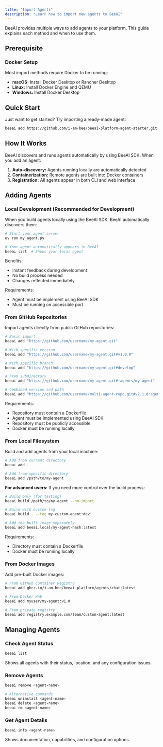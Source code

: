 ```yaml
---
title: "Import Agents"
description: "Learn how to import new agents to BeeAI"
---
```


BeeAI provides multiple ways to add agents to your platform. This guide explains each method and when to use them.

## Prerequisite

### Docker Setup

Most import methods require Docker to be running:
- **macOS:** Install Docker Desktop or Rancher Desktop
- **Linux:** Install Docker Engine and QEMU
- **Windows:** Install Docker Desktop

## Quick Start

Just want to get started? Try importing a ready-made agent:

```bash
beeai add https://github.com/i-am-bee/beeai-platform-agent-starter.git
```

## How It Works

BeeAI discovers and runs agents automatically by using BeeAI SDK. When you add an agent:
1. **Auto-discovery:** Agents running locally are automatically detected
2. **Containerization:** Remote agents are built into Docker containers
3. **Registration:** All agents appear in both CLI and web interface

## Adding Agents

### Local Development (Recommended for Development)

When you build agents locally using the BeeAI SDK, BeeAI automatically discovers them:

```bash
# Start your agent server
uv run my_agent.py

# Your agent automatically appears in BeeAI
beeai list  # Shows your local agent
```

Benefits:
- Instant feedback during development
- No build process needed
- Changes reflected immediately

Requirements:
- Agent must be implement using BeeAI SDK
- Must be running on accessible port

### From GitHub Repositories

Import agents directly from public GitHub repositories:

```bash
# Basic import
beeai add "https://github.com/username/my-agent.git"

# With specific version
beeai add "https://github.com/username/my-agent.git#v1.0.0"

# With specific branch
beeai add "https://github.com/username/my-agent.git#develop"

# From subdirectory
beeai add "https://github.com/username/my-agent.git#:agents/my-agent"

# Combined version and path
beeai add "https://github.com/username/multi-agent-repo.git#v2.1.0:agents/specialized-agent"
```

Requirements:
- Repository must contain a Dockerfile
- Agent must be implemented using BeeAI SDK
- Repository must be publicly accessible
- Docker must be running locally

### From Local Filesystem

Build and add agents from your local machine:

```bash
# Add from current directory
beeai add .

# Add from specific directory
beeai add /path/to/my-agent
```

**For advanced users:** If you need more control over the build process:

```bash
# Build only (for testing)
beeai build /path/to/my-agent --no-import

# Build with custom tag
beeai build . --tag my-custom-agent:dev

# Add the built image separately
beeai add beeai.local/my-agent-hash:latest
```

Requirements:
- Directory must contain a Dockerfile
- Docker must be running locally

### From Docker Images

Add pre-built Docker images:

```bash
# From GitHub Container Registry
beeai add ghcr.io/i-am-bee/beeai-platform/agents/chat:latest

# From Docker Hub
beeai add myuser/my-agent:v1.0

# From private registry
beeai add registry.example.com/team/custom-agent:latest
```

## Managing Agents

### Check Agent Status

```bash
beeai list
```

Shows all agents with their status, location, and any configuration issues.

### Remove Agents

```bash
beeai remove <agent-name>

# Alternative commands
beeai uninstall <agent-name>
beeai delete <agent-name>
beeai rm <agent-name>
```

### Get Agent Details

```bash
beeai info <agent-name>
```

Shows documentation, capabilities, and configuration options.
